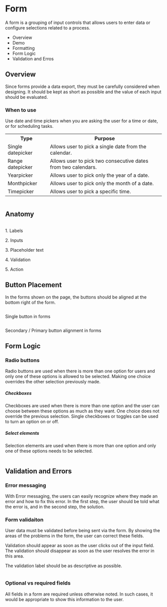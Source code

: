 <div class="main">
  <div class="title-wrapper">
    <h1 class="title">Form</h1>
  </div>
  <div class="intro">
    <p>
      A form is a grouping of input controls that allows users to enter data or configure selections related to a
      process.
    </p>
    <ul>
      <li>Overview</li>
      <li>Demo</li>
      <li>Formatting</li>
      <li>Form Logic</li>
      <li>Validation and Erros</li>
    </ul>
  </div>
  <div class="overview">
    <h2>Overview</h2>
    <p>
      Since forms provide a data export, they must be carefully considered when designing. It should be kept as short as
      possible and the value of each input should be evaluated.
    </p>
  </div>
  <div class="wtu">
    <h3>When to use</h3>
    <p>Use date and time pickers when you are asking the user for a time or date, or for scheduling tasks.</p>
  </div>
  <div class="types">
    <table>
      <tr>
        <th>Type</th>
        <th>Purpose</th>
      </tr>
      <tr>
        <td>Single datepicker</td>
        <td>
          Allows user to pick a single date from the calendar.
        </td>
      </tr>
      <tr>
        <td>Range datepicker</td>
        <td>
          Allows user to pick two consecutive dates from two calendars.
        </td>
      </tr>
      <tr>
        <td>Yearpicker</td>
        <td>
          Allows user to pick only the year of a date.
        </td>
      </tr>
      <tr>
        <td>Monthpicker</td>
        <td>
          Allows user to pick only the month of a date.
        </td>
      </tr>
      <tr>
        <td>Timepicker</td>
        <td>
          Allows user to pick a specific time.
        </td>
      </tr>
    </table>
  </div>
  <div class="demo">
    <img src="../assets/img/docs_form_demo.png" alt=""/>
  </div>
  <div class="formatting">
    <h2>Anatomy</h2>
    <img src="../assets/img/docs_form_anatomy.png" alt=""/>
    <p>1. Labels</p>
    <p>2. Inputs</p>
    <p>3. Placeholder text</p>
    <p>4. Validation</p>
    <p>5. Action</p>
    <h2>Button Placement</h2>
    <p>In the forms shown on the page, the buttons should be aligned at the bottom right of the form.</p>
    <img src="../assets/img/docs_forms_1.png" alt=""/>
    <p>Single button in forms</p>
    <img src="../assets/img/docs_forms_2.png" alt=""/>
    <p>Secondary / Primary button alignment in forms</p>
  </div>
  <div class="form-logic">
    <h2>Form Logic</h2>
    <h3>Radio buttons</h3>
    <p>
      Radio buttons are used when there is more than one option for users and only one of these options is allowed to
      be selected. Making one choice overrides the other selection previously made.
    </p>
    <h5>
      Checkboxes
    </h5>
    <p>
      Checkboxes are used when there is more than one option and the user can choose between these options as much as
      they want. One choice does not override the previous selection. Single checkboxes or toggles can be used to turn
      an option on or off.
    </p>
    <h5>
      Select elements
    </h5>
    <p>
      Selection elements are used when there is more than one option and only one of these options needs to be selected.
    </p>
    <img src="../assets/img/docs_forms_3.png" alt=""/>
  </div>
  <div class="valid">
    <h2>Validation and Errors</h2>
    <h3>Error messaging</h3>
    <p>
      With Error messaging, the users can easily recognize where they made an error and how to fix this error. In the
      first step, the user should be told what the error is, and in the second step, the solution.
    </p>
    <h3>Form validaiton</h3>
    <p>
      User data must be validated before being sent via the form. By showing the areas of the problems in the form, the
      user can correct these fields.
    </p>
    <p>
      Validation should appear as soon as the user clicks out of the input field. The validation should disappear as
      soon as the user resolves the error in this area.
    </p>
    <p>
      The validation label should be as descriptive as possible.
    </p>
    <img src="../assets/img/docs_forms_4.png" alt=""/>
    <h3>Optional vs required fields</h3>
    <p>
      All fields in a form are required unless otherwise noted. In such cases, it would be appropriate to show this
      information to the user.
    </p>
    <img src="../assets/img/docs_forms_5.png" alt=""/>
  </div>
</div>
